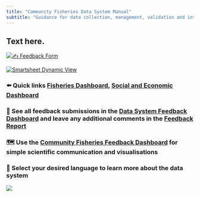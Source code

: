 ```yaml
---
title: "Community Fisheries Data System Manual"
subtitle: "Guidance for data collection, management, validation and interpretation"
---
```


## Text here.

[![✍️ Feedback Form](images/feedbackform.png)](https://app.smartsheet.com/b/form/3464c4c77c1547a49fda7e9062f363f3){width=3in}

[![Smartsheet Dynamic View](images/ssdv.jpg)](https://dynamicview.smartsheet.com/){width=3in}

### ⬅️ Quick links [Fisheries Dashboard](https://blueventures.shinyapps.io/fisheries-dashboard/), [Social and Economic Dashboard](https://blueventures.shinyapps.io/social-economic-dashboard/)

### 📒 See all feedback submissions in the [Data System Feedback Dashboard](https://app.smartsheet.com/b/publish?EQBCT=0fe9f8be74244891850592ecf79175af) and leave any additional comments in the [Feedback Report](https://app.smartsheet.com/dynamicview/views/c171d791-fdce-4176-b5d2-65074bc58933)

### 🗺️ Use the [Community Fisheries Feedback Dashboard](https://blueventures.shinyapps.io/community-feedback/) for simple scientific communication and visualisations

### **🐠 Select your desired language to learn more about the data system**

![](images/BV_wide_photo.jpg)
